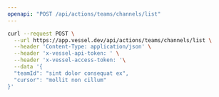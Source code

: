 ```yaml
---
openapi: "POST /api/actions/teams/channels/list"
---
```


<RequestExample>

```bash Request
curl --request POST \
  --url https://app.vessel.dev/api/actions/teams/channels/list \
  --header 'Content-Type: application/json' \
  --header 'x-vessel-api-token: ' \
  --header 'x-vessel-access-token: '\
  --data '{
  "teamId": "sint dolor consequat ex",
  "cursor": "mollit non cillum"
}'
```

</RequestExample>
